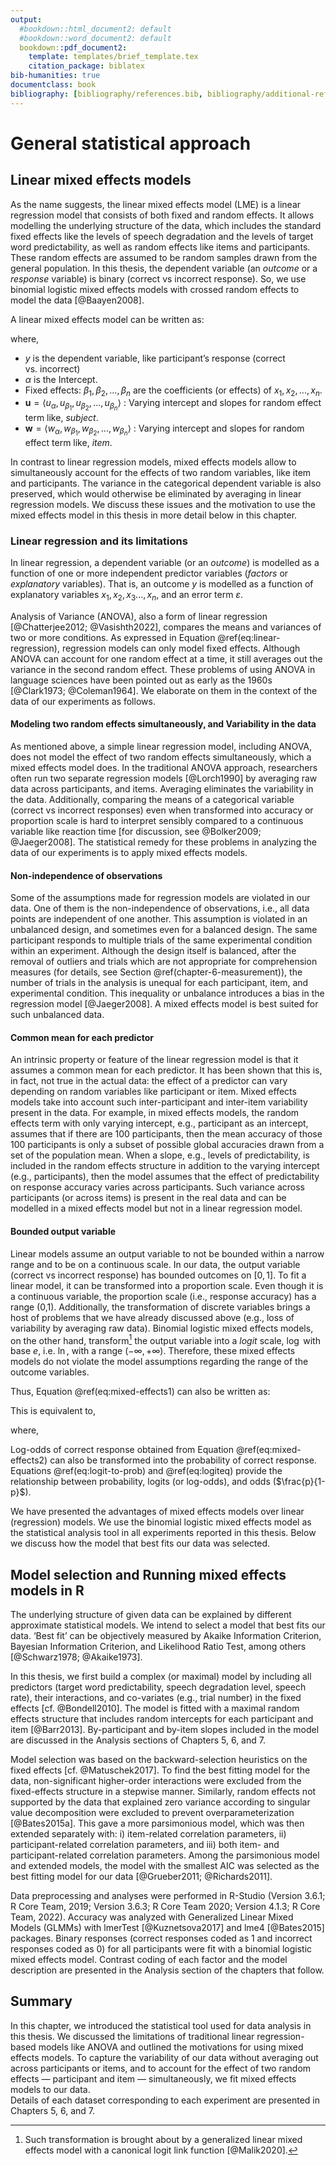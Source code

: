 ```yaml
---
output:
  #bookdown::html_document2: default
  #bookdown::word_document2: default
  bookdown::pdf_document2:
    template: templates/brief_template.tex
    citation_package: biblatex
bib-humanities: true
documentclass: book
bibliography: [bibliography/references.bib, bibliography/additional-references.bib]
---
```


<!-- # Citations, cross-references, and collaboration {#cites-and-refs}  -->
<!-- \chaptermark{Citations and cross-refs} -->

# General statistical approach {#chapter-stats}
\chaptermark{Statistics}

## Linear mixed effects models

As the name suggests, the linear mixed effects model (LME) is a linear regression model that consists of both fixed and random effects.
It allows modelling the underlying structure of the data, which includes
the standard fixed effects like the levels of speech degradation and the levels of target word predictability,
as well as random effects like items and participants.
These random effects are assumed to be random samples drawn from the general population.
In this thesis, the dependent variable (an *outcome* or a *response* variable) is binary (correct vs incorrect response).
So, we use binomial logistic mixed effects models with crossed random effects to model the data [@Baayen2008].

A linear mixed effects model can be written as:

  
\begin{align} \label{eq:mixed-effects1}
y = \alpha + u_{\alpha} + w_{\alpha} +
    (\beta_{1} + u_{\beta_{1}} + w_{\beta_{1}})\cdot {x_1} + \nonumber\\
    (\beta_{2} + u_{\beta_{2}} + w_{\beta_{2}})\cdot {x_2} + ... + \nonumber\\
    (\beta_{n} + u_{\beta_{n}} + w_{\beta_{n}})\cdot {x_n} 
\end{align}
  

where,

- $y$ is the dependent variable, like participant's response (correct vs. incorrect)
- $\alpha$ is the Intercept.
- Fixed effects: $\beta_{1}, \beta_{2}, ..., \beta_{n}$ are the coefficients (or effects) of $x_1, x_2, ...,x_n$.
- $\boldsymbol{u} = \langle u_{\alpha}, u_{\beta_1}, u_{\beta_2}, ..., u_{\beta_n} \rangle$ : Varying intercept and slopes for random effect term like, *subject*.
- $\boldsymbol{w} = \langle w_{\alpha}, w_{\beta_1}, w_{\beta_2}, ..., w_{\beta_n} \rangle$ : Varying intercept and slopes for random effect term like, *item*.

In contrast to linear regression models, mixed effects models allow to simultaneously account for the effects of two random variables, like item and participants.
The variance in the categorical dependent variable is also preserved, which would otherwise be eliminated by averaging in linear regression models.
<!--This is not possible in simple linear regression models like Analysis of Variance (ANOVA) [@Chatterjee2012; @Vasisth2022] which is a very common statistical tool in psychology and psycholinguistics.
Being a linear regression model, ANOVA is also, therefore, limited in its effectiveness when compared to mixed effects model as it cannot account for the variation in participants and items at the same time.-->
We discuss these issues and the motivation to use the mixed effects model in this thesis in more detail below in this chapter.
<!-- In fact, the problem of using ANOVA in language sciences have been pointed out since as early as the 1960s [@Clark1973; @Coleman1964].
Mixed effects models, specifically the binomial logistic mixed effects models, are best suited for the data presented in this thesis. -->
<!--In contrast to simple linear regression, mixed effects models do not require averaging accuracy over item and subject,
and preserve the variability of participants' response.
Participants' performance over the course of the experiment can also be kept track of without sacrificing the trial-by-trial variability.-->

### Linear regression and its limitations

In linear regression, a dependent variable (or an *outcome*) is modelled as a function of one or more independent predictor variables (*factors* or *explanatory* variables).
That is, an outcome $y$ is modelled as a function of explanatory variables $x_1, x_2, x_3..., x_n$, and an error term $\varepsilon$.

  
\begin{align} \label{eq:linear-regression}
y =
\alpha + 
\beta_{1}\cdot{x_1} + 
\beta_{2}\cdot{x_2} + ... +
\beta_{n}\cdot{x_n} + \varepsilon 
\end{align}
  

Analysis of Variance (ANOVA), also a form of linear regression [@Chatterjee2012; @Vasishth2022], compares the means and variances of two or more conditions.
As expressed in Equation \@ref(eq:linear-regression), regression models can only model fixed effects.
Although ANOVA can account for one random effect at a time, it still averages out the variance in the second random effect.
These problems of using ANOVA in language sciences have been pointed out as early as the 1960s [@Clark1973; @Coleman1964].
We elaborate on them in the context of the data of our experiments as follows.

<!-- ### Limitations of linear regression -->

#### Modeling two random effects simultaneously, and Variability in the data

As mentioned above, a simple linear regression model, including ANOVA, does not model the effect of two random effects<!-- --- participants and items --- --> simultaneously, which a mixed effects model does.
In the traditional ANOVA approach, researchers often run two separate regression models [@Lorch1990] by averaging raw data across participants, and items.
<!-- This further complicates the results. -->
Averaging eliminates the variability in the data.
Additionally, comparing the means of a categorical variable (correct vs incorrect responses) even when transformed into accuracy or proportion scale is hard to interpret sensibly compared to a continuous variable like reaction time [for discussion, see @Bolker2009; @Jaeger2008].
The statistical remedy for these problems in analyzing the data of our experiments is to apply mixed effects models.

#### Non-independence of observations

Some of the assumptions made for regression models are violated in our data.
One of them is the non-independence of observations, i.e., all data points are independent of one another.
This assumption is violated in an unbalanced design, and sometimes even for a balanced design.
The same participant responds to multiple trials of the same experimental condition within an experiment.
Although the design itself is balanced, after the removal of outliers and trials which are not appropriate for comprehension measures (for details, see Section \@ref(chapter-6-measurement)),
the number of trials in the analysis is unequal for each participant, item, and experimental condition.
This inequality or unbalance introduces a bias in the regression model [@Jaeger2008].
A mixed effects model is best suited for such unbalanced data.

#### Common mean for each predictor

An intrinsic property or feature of the linear regression model is that it assumes a common mean for each predictor.
It has been shown that this is, in fact, not true in the actual data:
the effect of a predictor can vary depending on random variables like participant or item.
Mixed effects models take into account such inter-participant and inter-item variability present in the data.
<!-- To account for these variances, mixed effects models are used. -->
For example, in mixed effects models,
the random effects term with only varying intercept, e.g., participant as an intercept, assumes that if there are 100 participants, then the mean accuracy of those 100 participants is only a subset of possible global accuracies drawn from a set of the population mean.
When a slope, e.g., levels of predictability, is included in the random effects structure in addition to the varying intercept (e.g., participants), then the model assumes that the effect of predictability on response accuracy varies across participants.
Such variance across participants (or across items) is present in the real data
and can be modelled in a mixed effects model but not in a linear regression model.
<!-- For such reasons, mixed models are used and advocated for by psycholingustis and statisticians [@Barr2013; @Gries2015; @Meteyard2020]. -->

#### Bounded output variable

Linear models assume an output variable to not be bounded within a narrow range and to be on a continuous scale.
In our data, the output variable (correct vs incorrect response) has bounded outcomes on $[0,1]$.
To fit a linear model, it can be transformed into a proportion scale.
Even though it is a continuous variable, the proportion scale (i.e., response accuracy) has a range (0,1).
Additionally, the transformation of discrete variables brings a host of problems that we have already discussed above (e.g., loss of variability by averaging raw data).
Binomial logistic mixed effects models, on the other hand, transform[^logit-link-footnote] the output variable into a *logit* scale, $\log$ with base $e$, i.e. $\ln$, with a range $(-\infty, +\infty)$.
<!-- where logit is equal to *log-odd* (see Equation \ref{eq:logiteq}). -->
Therefore, these mixed effects models do not violate the model assumptions regarding the range of the outcome variables.

Thus, Equation \@ref(eq:mixed-effects1) <!--Equation \ref{eq:mixed-effects2}--> can also be written as: 

  
\begin{align} \label{eq:mixed-effects2}
\ln (\frac{p}{1-p}) = \alpha + u_{\alpha} + w_{\alpha} +
                      (\beta_{1} + u_{\beta_{1}} + w_{\beta_{1}})\cdot {x_1} + \nonumber\\
                      (\beta_{2} + u_{\beta_{2}} + w_{\beta_{2}})\cdot {x_2} + \nonumber\\
                      ... + (\beta_{n} + u_{\beta_{n}} + w_{\beta_{n}})\cdot {x_n} 
\end{align}
  

This is equivalent to,

  
\begin{align} \label{eq:logit-to-prob}
p = {\frac{exp(\ln(\frac{p}{1-p}))}{1 + exp (\ln(\frac{p}{1-p}))}}
\end{align}
  
 
where,

  
\begin{align} \label{eq:logiteq}
\ln(\frac{p}{1-p}) =
{logit}(p)
\end{align}
  

Log-odds of correct response obtained from Equation \@ref(eq:mixed-effects2) can also be transformed into the probability of correct response.
Equations \@ref(eq:logit-to-prob) and \@ref(eq:logiteq) provide the relationship between probability, logits (or log-odds), and odds ($\frac{p}{1-p}$).  

We have presented the advantages of mixed effects models over linear (regression) models.
We use the binomial logistic mixed effects model as the statistical analysis tool in all experiments reported in this thesis.
Below we discuss how the model that best fits our data was selected.  

<!--In the next chapters of this thesis, we perform statistical analyses of the effect of predictability, speech degradation and speech rate on response accuracy.
These variables are used in the fixed effects term.
Participant and item are used as random intercepts with by-participant and by-item slopes.
The details of the models fitted to data from each experiment are given in Chapters 5, 6, and 7.
We therefore use binomial logistic mixed effects model as our main statistical analysis tool in all experiments reported in this thesis.
We follow the recommendations of @Baayen2008, @Barr2013, and @Bates2015a.-->

## Model selection and Running mixed effects models in R {#analysis-main}

The underlying structure of given data can be explained by different approximate statistical models.
We intend to select a model that best fits our data.
'Best fit' can be objectively measured by Akaike Information Criterion, Bayesian Information Criterion, and Likelihood Ratio Test, among others [@Schwarz1978; @Akaike1973].

In this thesis,
we first build a complex (or maximal) model by including all predictors (target word predictability, speech degradation level, speech rate),
their interactions, and co-variates (e.g., trial number) in the fixed effects [cf. @Bondell2010].
The model is fitted with a maximal random effects structure that includes random intercepts for each participant and item [@Barr2013].
By-participant and by-item slopes included in the model are discussed in the Analysis sections of Chapters 5, 6, and 7.  

Model selection was based on the backward-selection heuristics on the fixed effects [cf. @Matuschek2017].
To find the best fitting model for the data,
non-significant higher-order interactions were excluded from the fixed-effects structure in a stepwise manner.
Similarly, random effects not supported by the data that explained zero variance according to singular value decomposition were excluded to prevent overparameterization [@Bates2015a].
This gave a more parsimonious model, which was then extended separately with: i) item-related correlation parameters, ii) participant-related correlation parameters, and iii) both item- and participant-related correlation parameters.
Among the parsimonious model and extended models,
the model with the smallest AIC was selected as the best fitting model for our data [@Grueber2011; @Richards2011].  

Data preprocessing and analyses were performed in R-Studio (Version 3.6.1; R Core Team, 2019; Version 3.6.3; R Core Team 2020; Version 4.1.3; R Core Team, 2022).
Accuracy was analyzed with Generalized Linear Mixed Models (GLMMs) with lmerTest [@Kuznetsova2017] and lme4 [@Bates2015] packages.
Binary responses (correct responses coded as 1 and incorrect responses coded as 0) for all participants were fit with a binomial logistic mixed effects model.
Contrast coding of each factor and the model description are presented in the Analysis section of the chapters that follow.
<!-- Noise condition (categorical; 4-, 6-, and 8-bands), target word predictability (categorical; HP, MP, LP), global noise context (categorical; predictable channel context and unpredictable channel context), and the interaction of noise condition and target word predictability were included in the fixed effects. -->
<!-- ## Bayesian statistical methods -->
 <!-- \ref{eq:logit-to-prob} -->
<!-- https://tex.stackexchange.com/questions/75764/how-do-you-make-numbered-equations-in-latex -->

## Summary

In this chapter, we introduced the statistical tool used for data analysis in this thesis.
We discussed the limitations of traditional linear regression-based models like ANOVA
and outlined the motivations for using mixed effects models.
To capture the variability of our data without averaging out across participants or items,
and to account for the effect of two random effects --- participant and item --- simultaneously,
we fit mixed effects models to our data.  
Details of each dataset corresponding to each experiment are presented in Chapters 5, 6, and 7.  

<!--
\begin{align} \label{eq:logit-to-prob_long}
p &=
{\frac{exp(\alpha + u_{\alpha} + w_{\alpha} +
                      (\beta_{1} + u_{\beta_{1}} + w_{\beta_{1}})\cdot {x_1} + 
                      (\beta_{2} + u_{\beta_{2}} + w_{\beta_{2}})\cdot {x_2} + 
                      ... + (\beta_{n} + u_{\beta_{n}} + w_{\beta_{n}})\cdot {x_n} )}
{1 + exp (\alpha + u_{\alpha} + w_{\alpha} +
                      (\beta_{1} + u_{\beta_{1}} + w_{\beta_{1}})\cdot {x_1} + 
                      (\beta_{2} + u_{\beta_{2}} + w_{\beta_{2}})\cdot {x_2} + 
                      ... + (\beta_{n} + u_{\beta_{n}} + w_{\beta_{n}})\cdot {x_n})}}\\ \label{eq:logit-to-prob}
&= {\frac{exp(\ln(\frac{p}{1-p}))}{1 + exp (\ln(\frac{p}{1-p}))}}
\end{align}
-->

[^logit-link-footnote]: Such transformation is brought about by a generalized linear mixed effects model with a canonical logit link function [@Malik2020].  
